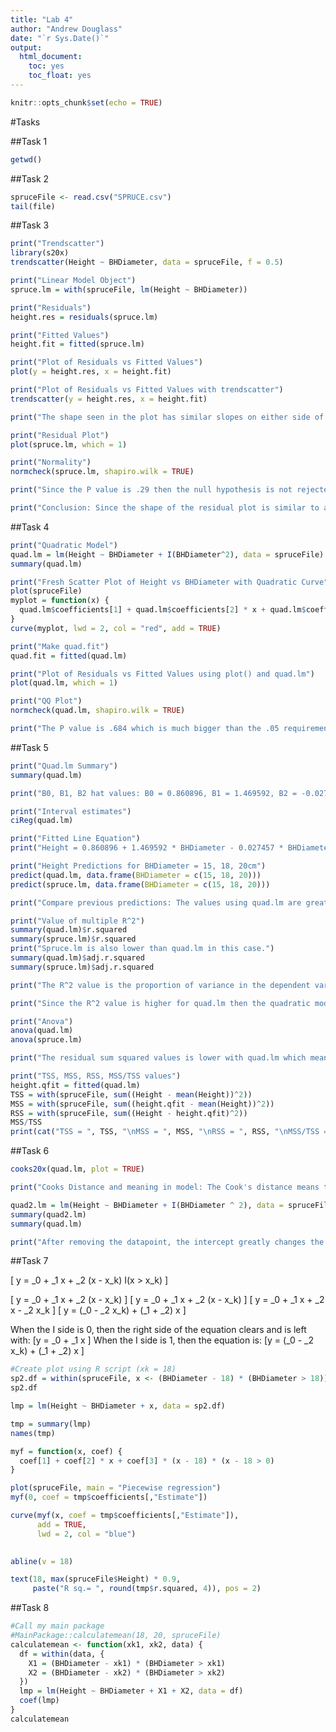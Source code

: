 ```yaml
---
title: "Lab 4"
author: "Andrew Douglass"
date: "`r Sys.Date()`"
output: 
  html_document:
    toc: yes
    toc_float: yes
---
```


```r
knitr::opts_chunk$set(echo = TRUE)
```

#Tasks

##Task 1

```r
getwd()
```

##Task 2

```r
spruceFile <- read.csv("SPRUCE.csv")
tail(file)
```

##Task 3

```r
print("Trendscatter")
library(s20x)
trendscatter(Height ~ BHDiameter, data = spruceFile, f = 0.5)

print("Linear Model Object")
spruce.lm = with(spruceFile, lm(Height ~ BHDiameter))

print("Residuals")
height.res = residuals(spruce.lm)

print("Fitted Values")
height.fit = fitted(spruce.lm)

print("Plot of Residuals vs Fitted Values")
plot(y = height.res, x = height.fit)

print("Plot of Residuals vs Fitted Values with trendscatter")
trendscatter(y = height.res, x = height.fit)

print("The shape seen in the plot has similar slopes on either side of the peak with the left being positive and right, negative. The other plot is only increasing then levels off near the top. The residuals and fitted plot show that a straight line won't be a good choice in this scenario.")

print("Residual Plot")
plot(spruce.lm, which = 1)

print("Normality")
normcheck(spruce.lm, shapiro.wilk = TRUE)

print("Since the P value is .29 then the null hypothesis is not rejected and means there is more evidence for the null hypothesis.")

print("Conclusion: Since the shape of the residual plot is similar to a mountain with symetric pattern, then it indicates that a straight line model wouldn't be a good choice for the data set as it is non linear.")

```

##Task 4

```r
print("Quadratic Model")
quad.lm = lm(Height ~ BHDiameter + I(BHDiameter^2), data = spruceFile)
summary(quad.lm)

print("Fresh Scatter Plot of Height vs BHDiameter with Quadratic Curve")
plot(spruceFile)
myplot = function(x) {
  quad.lm$coefficients[1] + quad.lm$coefficients[2] * x + quad.lm$coefficients[3] * x^2
}
curve(myplot, lwd = 2, col = "red", add = TRUE)

print("Make quad.fit")
quad.fit = fitted(quad.lm)

print("Plot of Residuals vs Fitted Values using plot() and quad.lm")
plot(quad.lm, which = 1)

print("QQ Plot")
normcheck(quad.lm, shapiro.wilk = TRUE)

print("The P value is .684 which is much bigger than the .05 requirement so the null hypothesis is not rejected. The plot does fit the data better than the linear model.")
```

##Task 5

```r
print("Quad.lm Summary")
summary(quad.lm)

print("B0, B1, B2 hat values: B0 = 0.860896, B1 = 1.469592, B2 = -0.027457")

print("Interval estimates")
ciReg(quad.lm)

print("Fitted Line Equation")
print("Height = 0.860896 + 1.469592 * BHDiameter - 0.027457 * BHDiameter^2")

print("Height Predictions for BHDiameter = 15, 18, 20cm")
predict(quad.lm, data.frame(BHDiameter = c(15, 18, 20)))
predict(spruce.lm, data.frame(BHDiameter = c(15, 18, 20)))

print("Compare previous predictions: The values using quad.lm are greater than those from spruce.lm, which indicates a quadratic model object would be better.")

print("Value of multiple R^2")
summary(quad.lm)$r.squared
summary(spruce.lm)$r.squared
print("Spruce.lm is also lower than quad.lm in this case.")
summary(quad.lm)$adj.r.squared
summary(spruce.lm)$adj.r.squared

print("The R^2 value is the proportion of variance in the dependent variable that is predictable from the independent variable. The value of 0.77 is pretty close to 1 which means the model is a decent fit for the data.")

print("Since the R^2 value is higher for quad.lm then the quadratic model has the most variability in height as 77% of its variability is explained by the model for height.")

print("Anova")
anova(quad.lm)
anova(spruce.lm)

print("The residual sum squared values is lower with quad.lm which means there are basically less errors with using the quadratic model.")

print("TSS, MSS, RSS, MSS/TSS values")
height.qfit = fitted(quad.lm)
TSS = with(spruceFile, sum((Height - mean(Height))^2))
MSS = with(spruceFile, sum((height.qfit - mean(Height))^2))
RSS = with(spruceFile, sum((Height - height.qfit)^2))
MSS/TSS
print(cat("TSS = ", TSS, "\nMSS = ", MSS, "\nRSS = ", RSS, "\nMSS/TSS = ", MSS/TSS))

```

##Task 6

```r
cooks20x(quad.lm, plot = TRUE)

print("Cooks Distance and meaning in model: The Cook's distance means the bigger the bar from the graph, the more influence the point has on the model. The points with the biggest bars are the most influential. It is used in regression analysis to identify influential data points. 24 is the largest value in the graph so it is the most influential.")

quad2.lm = lm(Height ~ BHDiameter + I(BHDiameter ^ 2), data = spruceFile[-24,])
summary(quad2.lm)
summary(quad.lm)

print("After removing the datapoint, the intercept greatly changes the most out of other variables which indicates how influential it was.")

```

##Task 7

\[ y = \beta_0 + \beta_1 x + \beta_2 (x - x_k) I(x > x_k) \]

\[ y = \beta_0 + \beta_1 x + \beta_2 (x - x_k) \cdot 1 \]
\[ y = \beta_0 + \beta_1 x + \beta_2 (x - x_k) \]
\[ y = \beta_0 + \beta_1 x + \beta_2 x - \beta_2 x_k \]
\[ y = (\beta_0 - \beta_2 x_k) + (\beta_1 + \beta_2) x \]

When the I side is 0, then the right side of the equation clears and is left with: \[y = \beta_0 + \beta_1 x \] When the I side is 1, then the equation is: \[y = (\beta_0 - \beta_2 x_k) + (\beta_1 + \beta_2) x \]

```r
#Create plot using R script (xk = 18)
sp2.df = within(spruceFile, x <- (BHDiameter - 18) * (BHDiameter > 18))
sp2.df

lmp = lm(Height ~ BHDiameter + x, data = sp2.df)

tmp = summary(lmp)
names(tmp)

myf = function(x, coef) { 
  coef[1] + coef[2] * x + coef[3] * (x - 18) * (x - 18 > 0)
}

plot(spruceFile, main = "Piecewise regression")
myf(0, coef = tmp$coefficients[,"Estimate"])

curve(myf(x, coef = tmp$coefficients[,"Estimate"]), 
      add = TRUE, 
      lwd = 2, col = "blue")
      

abline(v = 18)

text(18, max(spruceFile$Height) * 0.9, 
     paste("R sq.= ", round(tmp$r.squared, 4)), pos = 2)

```

##Task 8

```r
#Call my main package
#MainPackage::calculatemean(18, 20, spruceFile)
calculatemean <- function(xk1, xk2, data) {
  df = within(data, {
    X1 = (BHDiameter - xk1) * (BHDiameter > xk1)
    X2 = (BHDiameter - xk2) * (BHDiameter > xk2)
  })
  lmp = lm(Height ~ BHDiameter + X1 + X2, data = df)
  coef(lmp)
}
calculatemean

```


